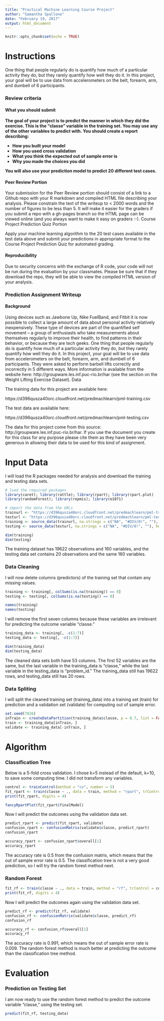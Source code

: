 ```yaml
---
title: "Practical Machine Learning Course Project"
author: "Samantha Spallone"
date: "February 19, 2017"
output: html_document
---
```


```r
knitr::opts_chunk$set(echo = TRUE)
```

# Instructions

One thing that people regularly do is quantify how much of a particular activity they do, but they rarely quantify how well they do it. In this project, your goal will be to use data from accelerometers on the belt, forearm, arm, and dumbell of 6 participants.

### Review criteria

#### What you should submit

**The goal of your project is to predict the manner in which they did the exercise. This is the "classe" variable in the training set. You may use any of the other variables to predict with. You should create a report describing:**

- **How you built your model**
- **How you used cross validation**
- **What you think the expected out of sample error is**
- **Why you made the choices you did**

**You will also use your prediction model to predict 20 different test cases.**

#### Peer Review Portion

Your submission for the Peer Review portion should consist of a link to a Github repo with your R markdown and compiled HTML file describing your analysis. Please constrain the text of the writeup to < 2000 words and the number of figures to be less than 5. It will make it easier for the graders if you submit a repo with a gh-pages branch so the HTML page can be viewed online (and you always want to make it easy on graders :-).
Course Project Prediction Quiz Portion

Apply your machine learning algorithm to the 20 test cases available in the test data above and submit your predictions in appropriate format to the Course Project Prediction Quiz for automated grading.

#### Reproducibility

Due to security concerns with the exchange of R code, your code will not be run during the evaluation by your classmates. Please be sure that if they download the repo, they will be able to view the compiled HTML version of your analysis.

### Prediction Assignment Writeup

#### Background

Using devices such as Jawbone Up, Nike FuelBand, and Fitbit it is now possible to collect a large amount of data about personal activity relatively inexpensively. These type of devices are part of the quantified self movement – a group of enthusiasts who take measurements about themselves regularly to improve their health, to find patterns in their behavior, or because they are tech geeks. One thing that people regularly do is quantify how much of a particular activity they do, but they rarely quantify how well they do it. In this project, your goal will be to use data from accelerometers on the belt, forearm, arm, and dumbell of 6 participants. They were asked to perform barbell lifts correctly and incorrectly in 5 different ways. More information is available from the website here: http://groupware.les.inf.puc-rio.br/har (see the section on the Weight Lifting Exercise Dataset).
Data

The training data for this project are available here:

https://d396qusza40orc.cloudfront.net/predmachlearn/pml-training.csv

The test data are available here:

https://d396qusza40orc.cloudfront.net/predmachlearn/pml-testing.csv

The data for this project come from this source: http://groupware.les.inf.puc-rio.br/har. If you use the document you create for this class for any purpose please cite them as they have been very generous in allowing their data to be used for this kind of assignment.

# Input Data

I will load the R packages needed for analysis and download the training and testing data sets.

```r
# load the required packages
library(caret); library(rattle); library(rpart); library(rpart.plot)
library(randomForest); library(repmis); library(e1071)
```

```r
# import the data from the URLs
trainurl <- "https://d396qusza40orc.cloudfront.net/predmachlearn/pml-training.csv"
testurl <- "https://d396qusza40orc.cloudfront.net/predmachlearn/pml-testing.csv"
training <- source_data(trainurl, na.strings = c("NA", "#DIV/0!", ""), header = TRUE)
testing <- source_data(testurl, na.strings = c("NA", "#DIV/0!", ""), header = TRUE)
```

```r
dim(training)
dim(testing)
```

The training dataset has 19622 observations and 160 variables, and the testing data set contains 20 observations and the same 160 variables.

### Data Cleaning

I will now delete columns (predictors) of the training set that contain any missing values.

```r
training <- training[, colSums(is.na(training)) == 0]
testing <- testing[, colSums(is.na(testing)) == 0]
```

```r
names(training)
names(testing)
```

I will remove the first seven columns because these variables are irrelevant for predicting the outcome variable "classe."

```r
training_data <- training[, -c(1:7)]
testing_data <- testing[, -c(1:7)]
```

```r
dim(training_data)
dim(testing_data)
```

The cleaned data sets both have 53 columns. The first 52 variables are the same, but the last variable in the training_data is "classe," while the last variable in the testing_data is "problem_id." The training_data still has 19622 rows, and testing_data still has 20 rows.

### Data Spliting

I will split the cleaned training set (training_data) into a training set (train) for prediction and a validation set (validate) for computing out of sample error.

```r
set.seed(7826) 
inTrain <- createDataPartition(training_data$classe, p = 0.7, list = FALSE)
train <- training_data[inTrain, ]
validate <- training_data[-inTrain, ]
```

# Algorithm

### Classification Tree

Below is a 5-fold cross validation. I chose k=5 instead of the default, k=10, to save some computing time. I did not transform any variables.

```r
control <- trainControl(method = "cv", number = 5)
fit_rpart <- train(classe ~ ., data = train, method = "rpart", trControl = control)
print(fit_rpart, digits = 4)
```

```r
fancyRpartPlot(fit_rpart$finalModel)
```

Now I will predict the outcomes using the validation data set.

```r
predict_rpart <- predict(fit_rpart, validate)
confusion_rpart <- confusionMatrix(validate$classe, predict_rpart)
confusion_rpart
```

```r
accuracy_rpart <- confusion_rpart$overall[1]
accuracy_rpart
```

The accuracy rate is 0.5 from the confusion matrix, which means that the out of sample error rate is 0.5. The classification tree is not a very good prediction, so I will try the random forest method next.

### Random Forest

```r
fit_rf <- train(classe ~ ., data = train, method = "rf", trControl = control)
print(fit_rf, digits = 4)
```

Now I will predict the outcomes again using the validation data set.

```r
predict_rf <- predict(fit_rf, validate)
confusion_rf <- confusionMatrix(validate$classe, predict_rf)
confusion_rf
```

```r
accuracy_rf <- confusion_rf$overall[1]
accuracy_rf
```

The accuracy rate is 0.991, which means the out of sample error rate is 0.009. The random forest method is much better at predicting the outcome than the classification tree method.

# Evaluation

### Prediction on Testing Set

I am now ready to use the random forest method to predict the outcome variable "classe," using the testing set.

```r
predict(fit_rf, testing_data)
```
